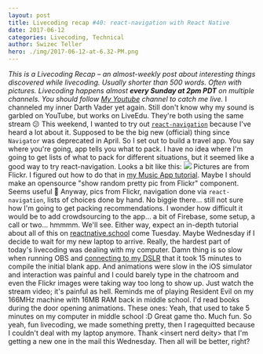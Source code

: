 ```yaml
---
layout: post
title: Livecoding recap #40: react-navigation with React Native
date: 2017-06-12
categories: Livecoding, Technical
author: Swizec Teller
hero: ./img/2017-06-12-at-6.32-PM.png
---
```


_This is a Livecoding Recap – an almost-weekly post about interesting things discovered while livecoding. Usually shorter than 500 words. Often with pictures. Livecoding happens almost **every Sunday at 2pm PDT** on multiple channels. You should follow [My Youtube](https://www.youtube.com/channel/UCoyHgaeLLI7Knp7LDHOwZMw) channel to catch me live._ I channeled my inner Darth Vader yet again. Still don't know why my sound is garbled on YouTube, but works on LiveEdu. They're both using the same stream 😕  This weekend, I wanted to try out [`react-navigation`](https://reactnavigation.org/) because I've heard a lot about it. Supposed to be the big new (official) thing since `Navigator` was deprecated in April. So I set out to build a travel app. You say where you're going, app tells you what to pack. I have no idea where I'm going to get lists of what to pack for different situations, but it seemed like a good way to try react-navigation. Looks a bit like this: ![](./img/travel-app.gif) Pictures are from Flickr. I figured out how to do that in [my Music App tutorial](https://school.shoutem.com/lectures/build-react-native-music-app-tutorial-part1/). Maybe I should make an opensource "show random pretty pic from Flickr" component. Seems useful 🤔 Anyway, pics from Flickr, navigation done via `react-navigation`, lists of choices done by hand. No biggie there… still not sure how I'm going to get packing recommendations. I wonder how difficult it would be to add crowdsourcing to the app… a bit of Firebase, some setup, a call or two… hmmmm. We'll see. Either way, expect an in-depth tutorial about all of this on [reactnative.school](reactnative.school) come Tuesday. Maybe Wednesday if I decide to wait for my new laptop to arrive. Really, the hardest part of today's livecoding was dealing with my computer. Damn thing is so slow when running OBS and [connecting to my DSLR](https://swizec.com/blog/connected-canon-dslr-webcam/swizec/7477) that it took 15 minutes to compile the initial blank app. And animations were slow in the iOS simulator and interaction was painful and I could barely type in the chatroom and even the Flickr images were taking way too long to show up. Just watch the stream video; it's painful as hell. Reminds me of playing Resident Evil on my 166MHz machine with 16MB RAM back in middle school. I'd read books during the door opening animations. These ones:  Yeah, that used to take 5 minutes on my computer in middle school :D Great game tho. Much fun. So yeah, fun livecoding, we made something pretty, then I ragequitted because I couldn't deal with my laptop anymore. Thank &lt;insert nerd deity> that I'm getting a new one in the mail this Wednesday. Then all will be better, right?
